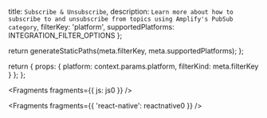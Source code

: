   title: `Subscribe & Unsubscribe`,
  description: `Learn more about how to subscribe to and unsubscribe from topics using Amplify's PubSub category`,
  filterKey: 'platform',
  supportedPlatforms: INTEGRATION_FILTER_OPTIONS
};



  return generateStaticPaths(meta.filterKey, meta.supportedPlatforms);
};

  return {
    props: {
      platform: context.params.platform,
      filterKind: meta.filterKey
    }
  };
};


<Fragments fragments={{ js: js0 }} />


<Fragments fragments={{ 'react-native': reactnative0 }} />

